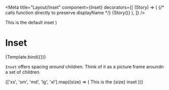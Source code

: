 

<Meta
  title="Layout/Inset"
  component={Inset}
  decorators={[
    (Story) => (
      <Box bg="gray50" borderRadius="md">
        <Inset>
          {/* calls function directly to preserve displayName */}
          {Story()}
        </Inset>
      </Box>
    ),
  ]}
/>

  <Box bg="primary2">
    <Inset {...args}>
      <Box bg="primary1">
        <Text color="white">This is the default inset</Text>
      </Box>
    </Inset>
  </Box>
)

# Inset

<Canvas>
  <Story name="default" args={{}}>
    {Template.bind({})}
  </Story>
</Canvas>

`Inset` offers spacing _around_ children. Think of it as a picture frame aroundn a set of children.

<Canvas>
  <Story name="variants" args={{}}>
    <Flex>
      {['xs', 'sm', 'md', 'lg', 'xl'].map((size) => (
        <Box bg="black">
          <Inset all={size}>
            <Box bg="gray50">
              <Text>This is the {size} inset</Text>
            </Box>
          </Inset>
        </Box>
      ))}
    </Flex>
  </Story>
</Canvas>

<ArgsTable story="default" />
